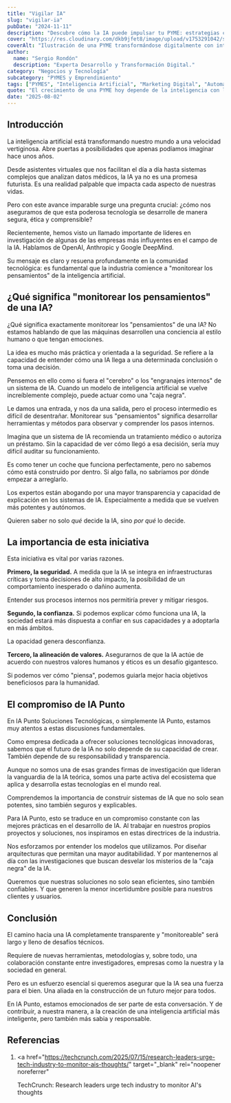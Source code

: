 ```yaml
---
title: "Vigilar IA"
slug: "vigilar-ia"
pubDate: "2024-11-11"
description: "Descubre cómo la IA puede impulsar tu PYME: estrategias concretas de marketing, automatización y datos para aumentar ventas."
cover: "https://res.cloudinary.com/dkb9jfet8/image/upload/v1753291042/small-business_kk56r6.jpg"
coverAlt: "Ilustración de una PYME transformándose digitalmente con inteligencia artificial."
author:
  name: "Sergio Rondón"
  description: "Experta Desarrollo y Transformación Digital."
category: "Negocios y Tecnología"
subcategory: "PYMES y Emprendimiento"
tags: ["PYMES", "Inteligencia Artificial", "Marketing Digital", "Automatización", "Ventas"]
quote: "El crecimiento de una PYME hoy depende de la inteligencia con la que se aplican datos, IA y estrategia. — Sergio Rondón"
date: "2025-08-02"
---
```




<h2 id="introduccion">Introducción</h2>

La inteligencia artificial está transformando nuestro mundo a una velocidad vertiginosa. Abre puertas a posibilidades que apenas podíamos imaginar hace unos años.

Desde asistentes virtuales que nos facilitan el día a día hasta sistemas complejos que analizan datos médicos, la IA ya no es una promesa futurista. Es una realidad palpable que impacta cada aspecto de nuestras vidas.

Pero con este avance imparable surge una pregunta crucial: ¿cómo nos aseguramos de que esta poderosa tecnología se desarrolle de manera segura, ética y comprensible?

Recientemente, hemos visto un llamado importante de líderes en investigación de algunas de las empresas más influyentes en el campo de la IA. Hablamos de OpenAI, Anthropic y Google DeepMind.

Su mensaje es claro y resuena profundamente en la comunidad tecnológica: es fundamental que la industria comience a "monitorear los pensamientos" de la inteligencia artificial.

<h2 id="que-significa-monitorear-los-pensamientos-de-una-ia">
  ¿Qué significa "monitorear los pensamientos" de una IA?
</h2>

¿Qué significa exactamente monitorear los "pensamientos" de una IA? No estamos hablando de que las máquinas desarrollen una conciencia al estilo humano o que tengan emociones.

La idea es mucho más práctica y orientada a la seguridad. Se refiere a la capacidad de entender cómo una IA llega a una determinada conclusión o toma una decisión.

Pensemos en ello como si fuera el "cerebro" o los "engranajes internos" de un sistema de IA. Cuando un modelo de inteligencia artificial se vuelve increíblemente complejo, puede actuar como una "caja negra".

Le damos una entrada, y nos da una salida, pero el proceso intermedio es difícil de desentrañar. Monitorear sus "pensamientos" significa desarrollar herramientas y métodos para observar y comprender los pasos internos.

Imagina que un sistema de IA recomienda un tratamiento médico o autoriza un préstamo. Sin la capacidad de ver cómo llegó a esa decisión, sería muy difícil auditar su funcionamiento.

Es como tener un coche que funciona perfectamente, pero no sabemos cómo está construido por dentro. Si algo falla, no sabríamos por dónde empezar a arreglarlo.

Los expertos están abogando por una mayor transparencia y capacidad de explicación en los sistemas de IA. Especialmente a medida que se vuelven más potentes y autónomos.

Quieren saber no solo _qué_ decide la IA, sino _por qué_ lo decide.

<h2 id="la-importancia-de-esta-iniciativa">
  La importancia de esta iniciativa
</h2>

Esta iniciativa es vital por varias razones.

**Primero, la seguridad.** A medida que la IA se integra en infraestructuras críticas y toma decisiones de alto impacto, la posibilidad de un comportamiento inesperado o dañino aumenta.

Entender sus procesos internos nos permitiría prever y mitigar riesgos.

**Segundo, la confianza.** Si podemos explicar cómo funciona una IA, la sociedad estará más dispuesta a confiar en sus capacidades y a adoptarla en más ámbitos.

La opacidad genera desconfianza.

**Tercero, la alineación de valores.** Asegurarnos de que la IA actúe de acuerdo con nuestros valores humanos y éticos es un desafío gigantesco.

Si podemos ver cómo "piensa", podemos guiarla mejor hacia objetivos beneficiosos para la humanidad.

<h2 id="el-compromiso-de-ia-punto">El compromiso de IA Punto</h2>

En IA Punto Soluciones Tecnológicas, o simplemente IA Punto, estamos muy atentos a estas discusiones fundamentales.

Como empresa dedicada a ofrecer soluciones tecnológicas innovadoras, sabemos que el futuro de la IA no solo depende de su capacidad de crear. También depende de su responsabilidad y transparencia.

Aunque no somos una de esas grandes firmas de investigación que lideran la vanguardia de la IA teórica, somos una parte activa del ecosistema que aplica y desarrolla estas tecnologías en el mundo real.

Comprendemos la importancia de construir sistemas de IA que no solo sean potentes, sino también seguros y explicables.

Para IA Punto, esto se traduce en un compromiso constante con las mejores prácticas en el desarrollo de IA. Al trabajar en nuestros propios proyectos y soluciones, nos inspiramos en estas directrices de la industria.

Nos esforzamos por entender los modelos que utilizamos. Por diseñar arquitecturas que permitan una mayor auditabilidad. Y por mantenernos al día con las investigaciones que buscan desvelar los misterios de la "caja negra" de la IA.

Queremos que nuestras soluciones no solo sean eficientes, sino también confiables. Y que generen la menor incertidumbre posible para nuestros clientes y usuarios.

<h2 id="conclusion">Conclusión</h2>

El camino hacia una IA completamente transparente y "monitoreable" será largo y lleno de desafíos técnicos.

Requiere de nuevas herramientas, metodologías y, sobre todo, una colaboración constante entre investigadores, empresas como la nuestra y la sociedad en general.

Pero es un esfuerzo esencial si queremos asegurar que la IA sea una fuerza para el bien. Una aliada en la construcción de un futuro mejor para todos.

En IA Punto, estamos emocionados de ser parte de esta conversación. Y de contribuir, a nuestra manera, a la creación de una inteligencia artificial más inteligente, pero también más sabia y responsable.

<h2 id="referencias">Referencias</h2>

1.  <a
      href="https://techcrunch.com/2025/07/15/research-leaders-urge-tech-industry-to-monitor-ais-thoughts/"
      target="_blank"
      rel="noopener noreferrer"
    >
      TechCrunch: Research leaders urge tech industry to monitor AI's thoughts
    </a>
